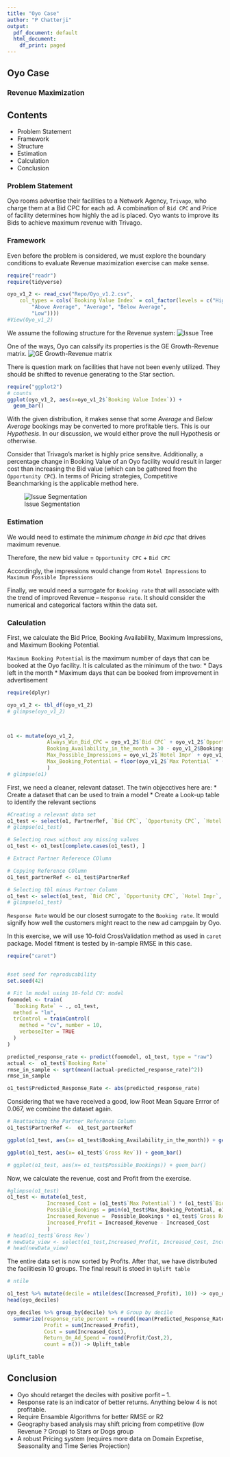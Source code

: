 ```yaml
---
title: "Oyo Case"
author: "P Chatterji"
output:
  pdf_document: default
  html_document:
    df_print: paged
---
```



## Oyo Case
### Revenue Maximization


## Contents

* Problem Statement
* Framework
* Structure
* Estimation
* Calculation
* Conclusion



### Problem Statement

Oyo rooms advertise their facilities to a Network Agency, `Trivago`, who charge them at a Bid CPC for each ad. A combination of `Bid CPC` and Price of facility determines how highly the ad is placed. Oyo wants to improve its Bids to achieve maximum revenue with Trivago.


### Framework

Even before the problem is considered, we must explore the boundary conditions to evaluate Revenue maximization exercise can make sense. 




```r
require("readr")
require(tidyverse)

oyo_v1_2 <- read_csv("Repo/Oyo_v1.2.csv", 
    col_types = cols(`Booking Value Index` = col_factor(levels = c("High", 
        "Above Average", "Average", "Below Average", 
        "Low"))))
#View(Oyo_v1_2)


```

We assume the following structure for the Revenue system: 
![Issue Tree](Repo/Issue_Tree.png)


One of the ways, Oyo can calssify its properties is the GE Growth-Revenue matrix. 
![GE Growth-Revenue matrix](Repo/GEMatrix.png) 


There is question mark on facilities that have not been evenly utilized. They should be shifted to revenue generating to the Star section.



```r
require("ggplot2")
# counts
ggplot(oyo_v1_2, aes(x=oyo_v1_2$`Booking Value Index`)) +
  geom_bar()


```



With the given distribution, it makes sense that some *Average* and *Below Average* bookings may be converted to more profitable tiers. This is our *Hypothesis*. In our discussion, we would either prove the null Hypothesis or otherwise.



Consider that Trivago's market is highly price sensitve. Additionally, a percentage change in Booking Value of an Oyo facility would result in larger cost than increasing the Bid value (which can be gathered from the `Opportunity CPC`). In terms of Pricing strategies, Competitive Beanchmarking is the applicable method here.

![Issue Segmentation](Repo/SegmentingProblemArea.png)


### Estimation

We would need to estimate the *minimum change in bid cpc* that drives maximum revenue. 

Therefore, the new bid value = `Opportunity CPC` + `Bid CPC`

Accordingly, the impressions would change from `Hotel Impressions` to `Maximum Possible Impressions` 

Finally, we would need a surrogate for `Booking rate` that will associate with the trend of improved Revenue -- `Response rate`. It should consider the numerical and categorical factors within the data set.



### Calculation

First, we calculate the Bid Price, Booking Availability, Maximum Impressions, and Maximum Booking Potential.

`Maximum Booking Potential` is the maximum number of days that can be booked at the Oyo facility. It is calculated as the minimum of the two:
* Days left in the month
* Maximum days that can be booked from improvement in advertisement

```r
require(dplyr)

oyo_v1_2 <- tbl_df(oyo_v1_2)
# glimpse(oyo_v1_2)



o1 <- mutate(oyo_v1_2,
             Always_Win_Bid_CPC = oyo_v1_2$`Bid CPC` + oyo_v1_2$`Opportunity CPC`,
             Booking_Availability_in_the_month = 30 - oyo_v1_2$Bookings,
             Max_Possible_Impressions = oyo_v1_2$`Hotel Impr` + oyo_v1_2$`Max Potential`,
             Max_Booking_Potential = floor(oyo_v1_2$`Max Potential` * (oyo_v1_2$Bookings / oyo_v1_2$`Hotel Impr` ))
             )
# glimpse(o1)
```


First, we need a cleaner, relevant dataset. The twin objecctives here are:
* Create a dataset that can be used to train a model
* Create a Look-up table to identify the relevant sections 

```r
#Creating a relevant data set
o1_test <- select(o1, PartnerRef, `Bid CPC`, `Opportunity CPC`, `Hotel Impr`, Clicks, `Avg. CPC`, `Top Pos Share`,`Impr Share`, `Max Potential`, Max_Booking_Potential, `Gross Rev`,`Booking Rate`, `Booking Value Index`, Booking_Availability_in_the_month  )
# glimpse(o1_test)

# Selecting rows without any missing values
o1_test <- o1_test[complete.cases(o1_test), ]

# Extract Partner Reference COlumn

# Copying Reference COlumn
o1_test_partnerRef <- o1_test$PartnerRef

# Selecting tbl minus Partner Column
o1_test <- select(o1_test, `Bid CPC`, `Opportunity CPC`, `Hotel Impr`, Clicks, `Avg. CPC`, `Top Pos Share`,`Impr Share`, `Max Potential`, Max_Booking_Potential,`Gross Rev`,`Booking Rate`, `Booking Value Index` , Booking_Availability_in_the_month )
# glimpse(o1_test)
```


`Response Rate` would be our closest surrogate to the `Booking rate`. It would signify how well the customers might react to the new ad campgain by Oyo.

In this exercise, we will use 10-fold CrossValidation method as used in `caret` package. Model fitment is tested by in-sample RMSE in this case.

```r

require("caret")


#set seed for reproducability 
set.seed(42)

# Fit lm model using 10-fold CV: model
foomodel <- train(
  `Booking Rate` ~ ., o1_test,
  method = "lm",
  trControl = trainControl(
    method = "cv", number = 10,
    verboseIter = TRUE
  )
)

predicted_response_rate <- predict(foomodel, o1_test, type = "raw")
actual <-  o1_test$`Booking Rate`
rmse_in_sample <- sqrt(mean((actual-predicted_response_rate)^2))
rmse_in_sample

o1_test$Predicted_Response_Rate <- abs(predicted_response_rate)
```

Considering that we have received a good, low Root Mean Square Errror of 0.067, we combine the dataset again.

```r

# Reattaching the Partner Reference Column
o1_test$PartnerRef <-  o1_test_partnerRef
```

```r
ggplot(o1_test, aes(x= o1_test$Booking_Availability_in_the_month)) + geom_bar()

ggplot(o1_test, aes(x= o1_test$`Gross Rev`)) + geom_bar()

# ggplot(o1_test, aes(x= o1_test$Possible_Bookings)) + geom_bar()


```

Now, we calculate the revenue, cost and Profit from the exercise.

```r

#glimpse(o1_test)
o1_test <- mutate(o1_test,
             Increased_Cost = (o1_test$`Max Potential`) * (o1_test$`Bid CPC`+ o1_test$`Opportunity CPC`),
             Possible_Bookings = pmin(o1_test$Max_Booking_Potential, o1_test$Booking_Availability_in_the_month),
             Increased_Revenue =  Possible_Bookings * o1_test$`Gross Rev`,
             Increased_Profit = Increased_Revenue - Increased_Cost
             )
# head(o1_test$`Gross Rev`)
# newData_view <- select(o1_test,Increased_Profit, Increased_Cost, Increased_Revenue)
# head(newData_view)
```

The entire data set is now sorted by Profits. After that, we have distributed the facilitiesin 10 groups. The final result is stoed in `Uplift table`


```r

# ntile

o1_test %>% mutate(decile = ntile(desc(Increased_Profit), 10)) -> oyo_deciles 
head(oyo_deciles)

oyo_deciles %>% group_by(decile) %>% # Group by decile
  summarize(response_rate_percent = round((mean(Predicted_Response_Rate)*100),2), 
            Profit = sum(Increased_Profit), 
            Cost = sum(Increased_Cost),
            Return_On_Ad_Spend = round(Profit/Cost,2),
            count = n()) -> Uplift_table

Uplift_table

```



## Conclusion

* Oyo should retarget the deciles with positive porfit --  1.
* Response rate is an indicator of better returns. Anything below 4 is not profitable.
* Require Ensamble Algorithms for better RMSE or R2
* Geography based analysis may shift pricing from competitive (low Revenue ? Group) to Stars or Dogs group
* A robust Pricing system (requires more data on Domain Expretise, Seasonality and Time Series Projection)



